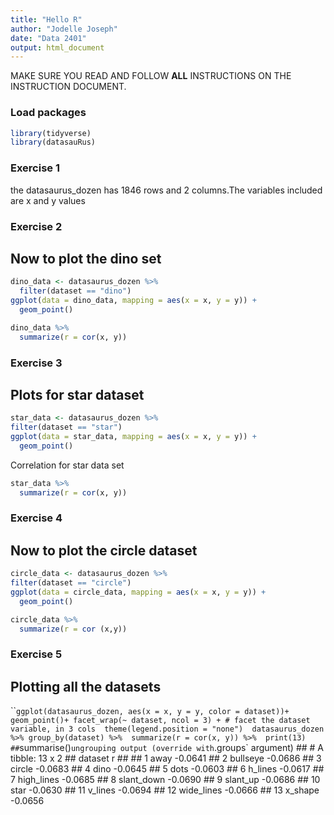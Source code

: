 ```yaml
---
title: "Hello R"
author: "Jodelle Joseph"
date: "Data 2401"
output: html_document
---
```


MAKE SURE YOU READ AND FOLLOW **ALL** INSTRUCTIONS ON THE INSTRUCTION DOCUMENT. 

### Load packages

```r
library(tidyverse) 
library(datasauRus)
```


### Exercise 1
the datasaurus_dozen has 1846 rows and 2 columns.The variables included are x and y values

### Exercise 2
## Now to plot the dino set

```r
dino_data <- datasaurus_dozen %>%
  filter(dataset == "dino")
ggplot(data = dino_data, mapping = aes(x = x, y = y)) +
  geom_point()
```


```r
dino_data %>%
  summarize(r = cor(x, y))
```

### Exercise 3

## Plots for star dataset

```r
star_data <- datasaurus_dozen %>%
filter(dataset == "star") 
ggplot(data = star_data, mapping = aes(x = x, y = y)) +
  geom_point()
```

Correlation for star data set
```r
star_data %>%
  summarize(r = cor(x, y))
```

### Exercise 4
## Now to plot the circle dataset
 
```r
circle_data <- datasaurus_dozen %>%
filter(dataset == "circle") 
ggplot(data = circle_data, mapping = aes(x = x, y = y)) +
  geom_point()

```

```r
circle_data %>%
  summarize(r = cor (x,y))

```

### Exercise 5
## Plotting all the datasets

```
ggplot(datasaurus_dozen, aes(x = x, y = y, color = dataset))+
geom_point()+
facet_wrap(~ dataset, ncol = 3) + # facet the dataset variable, in 3 cols 
theme(legend.position = "none") 
datasaurus_dozen %>%
group_by(dataset) %>% 
summarize(r = cor(x, y)) %>% 
print(13)
## `summarise()` ungrouping output (override with `.groups` argument)
## # A tibble: 13 x 2
## dataset r
##
## 1 away -0.0641
## 2 bullseye -0.0686
## 3 circle -0.0683
## 4 dino -0.0645
## 5 dots -0.0603
## 6 h_lines -0.0617 
## 7 high_lines -0.0685
## 8 slant_down -0.0690
## 9 slant_up -0.0686
## 10 star -0.0630
## 11 v_lines -0.0694
## 12 wide_lines -0.0666
## 13 x_shape -0.0656 
